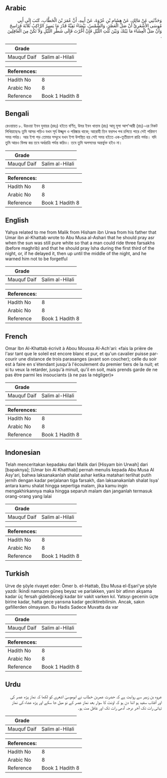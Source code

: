 ## Arabic


<div dir="rtl" lang="ar" style={{fontSize:'larger',backgroundColor:'#f8f9fa',padding:20}}>
وَحَدَّثَنِي عَنْ مَالِكٍ، عَنْ هِشَامِ بْنِ عُرْوَةَ، عَنْ أَبِيهِ، أَنَّ عُمَرَ بْنَ الْخَطَّابِ، كَتَبَ إِلَى أَبِي مُوسَى الأَشْعَرِيِّ أَنْ صَلِّ الْعَصْرَ، وَالشَّمْسُ، بَيْضَاءُ نَقِيَّةٌ قَدْرَ مَا يَسِيرُ الرَّاكِبُ ثَلاَثَةَ فَرَاسِخَ وَأَنْ صَلِّ الْعِشَاءَ مَا بَيْنَكَ وَبَيْنَ ثُلُثِ اللَّيْلِ فَإِنْ أَخَّرْتَ فَإِلَى شَطْرِ اللَّيْلِ وَلاَ تَكُنْ مِنَ الْغَافِلِينَ ‏.‏
</div>
<div style={{backgroundColor:'#f8f9fa',padding:20, marginBottom: 10}}><table> <thead> <tr> <th>Grade</th> <th></th> </tr> </thead> <tbody> <tr><td>Mauquf Daif</td><td>Salim al-Hilali</td></tr></tbody></table><table> <thead> <tr> <th>References:</th> <th></th> </tr> </thead> <tbody><tr><td>Hadith No</td><td>8</td></tr><tr><td>Arabic No</td><td>8</td></tr><tr><td>Reference</td><td>Book 1 Hadith 8</td></tr></tbody></table></div>

## Bengali


<div dir="ltr" lang="bn" style={{fontSize:'larger',backgroundColor:'#f8f9fa',padding:20}}>
রেওয়ায়ত ৮. উরওয়া ইবন যুবায়র (রহঃ) হইতে বর্ণিত, উমর ইবন খাত্তাব (রাঃ) আবূ মূসা আশ'আরী (রাঃ)-এর নিকট লিখিয়াছেনঃ তুমি আসর পড়িও যখন সূর্য উজ্জ্বল ও পরিষ্কার থাকে; আরোহী তিন ফরসখ পথ চলিতে পারে সেই পরিমাণ সময় পর্যন্ত। আর ইশা পড় তোমার সম্মুখে যখন ইশা উপস্থিত হয় সেই সময় হইতে এক-তৃতীয়াংশ রাত্রি পর্যন্ত। যদি তুমি আরও বিলম্ব কর তবে অর্ধরাত্রি পর্যন্ত করিও। তবে তুমি অলসদের অন্তর্ভুক্ত হইও না।
</div>
<div style={{backgroundColor:'#f8f9fa',padding:20, marginBottom: 10}}><table> <thead> <tr> <th>Grade</th> <th></th> </tr> </thead> <tbody> <tr><td>Mauquf Daif</td><td>Salim al-Hilali</td></tr></tbody></table><table> <thead> <tr> <th>References:</th> <th></th> </tr> </thead> <tbody><tr><td>Hadith No</td><td>8</td></tr><tr><td>Arabic No</td><td>8</td></tr><tr><td>Reference</td><td>Book 1 Hadith 8</td></tr></tbody></table></div>

## English


<div dir="ltr" lang="en" style={{fontSize:'larger',backgroundColor:'#f8f9fa',padding:20}}>
Yahya related to me from Malik from Hisham ibn Urwa from his father that Umar ibn al-Khattab wrote to Abu Musa al-Ashari that he should pray asr when the sun was still pure white so that a man could ride three farsakhs (before maghrib) and that he should pray Isha during the first third of the night, or, if he delayed it, then up until the middle of the night, and he warned him not to be forgetful
</div>
<div style={{backgroundColor:'#f8f9fa',padding:20, marginBottom: 10}}><table> <thead> <tr> <th>Grade</th> <th></th> </tr> </thead> <tbody> <tr><td>Mauquf Daif</td><td>Salim al-Hilali</td></tr></tbody></table><table> <thead> <tr> <th>References:</th> <th></th> </tr> </thead> <tbody><tr><td>Hadith No</td><td>8</td></tr><tr><td>Arabic No</td><td>8</td></tr><tr><td>Reference</td><td>Book 1 Hadith 8</td></tr></tbody></table></div>

## French


<div dir="ltr" lang="fr" style={{fontSize:'larger',backgroundColor:'#f8f9fa',padding:20}}>
Omar Ibn Al-Khattab écrivit à Abou Moussa Al-Ach'ari: «fais la prière de l'asr tant que le soleil est encore blanc et pur, et qu'un cavalier puisse parcourir une distance de trois parasanges (avant son coucher); celle du soir est à faire en s'étendant jusqu'à l'écoulement du premier tiers de la nuit; et si tu veux la retarder, jusqu'à minuit, qu'il en soit, mais prends garde de ne pas être parmi les insouciants (à ne pas la négliger)»
</div>
<div style={{backgroundColor:'#f8f9fa',padding:20, marginBottom: 10}}><table> <thead> <tr> <th>Grade</th> <th></th> </tr> </thead> <tbody> <tr><td>Mauquf Daif</td><td>Salim al-Hilali</td></tr></tbody></table><table> <thead> <tr> <th>References:</th> <th></th> </tr> </thead> <tbody><tr><td>Hadith No</td><td>8</td></tr><tr><td>Arabic No</td><td>8</td></tr><tr><td>Reference</td><td>Book 1 Hadith 8</td></tr></tbody></table></div>

## Indonesian


<div dir="ltr" lang="id" style={{fontSize:'larger',backgroundColor:'#f8f9fa',padding:20}}>
Telah menceritakan kepadaku dari Malik dari [Hisyam bin Urwah] dari [bapaknya]; [Umar bin Al Khatthab] pernah menulis kepada Abu Musa Al Asy'ari, bahwa laksanakanlah shalat ashar ketika matahari terlihat putih jernih dengan kadar perjalanan tiga farsakh, dan laksanakanlah shalat Isya' antara kamu shalat hingga sepertiga malam, jika kamu ingin mengakhirkannya maka hingga separuh malam dan janganlah termasuk orang-orang yang lalai
</div>
<div style={{backgroundColor:'#f8f9fa',padding:20, marginBottom: 10}}><table> <thead> <tr> <th>Grade</th> <th></th> </tr> </thead> <tbody> <tr><td>Mauquf Daif</td><td>Salim al-Hilali</td></tr></tbody></table><table> <thead> <tr> <th>References:</th> <th></th> </tr> </thead> <tbody><tr><td>Hadith No</td><td>8</td></tr><tr><td>Arabic No</td><td>8</td></tr><tr><td>Reference</td><td>Book 1 Hadith 8</td></tr></tbody></table></div>

## Turkish


<div dir="ltr" lang="tr" style={{fontSize:'larger',backgroundColor:'#f8f9fa',padding:20}}>
Urve de şöyle rivayet eder: Ömer b. el-Hattab, Ebu Musa el-Eşari'ye şöyle yazdı: İkindi namazını güneş beyaz ve parlakken, yani bir atlının akşama kadar üç fersah gidebileceği kadar bir vakit varken kıl. Yatsıyı gecenin üçte birine kadar, hatta gece yarısına kadar geciktirebilirsin. Ancak, sakın gafillerden olmayasın. Bu Hadis Sadece Muvatta da var
</div>
<div style={{backgroundColor:'#f8f9fa',padding:20, marginBottom: 10}}><table> <thead> <tr> <th>Grade</th> <th></th> </tr> </thead> <tbody> <tr><td>Mauquf Daif</td><td>Salim al-Hilali</td></tr></tbody></table><table> <thead> <tr> <th>References:</th> <th></th> </tr> </thead> <tbody><tr><td>Hadith No</td><td>8</td></tr><tr><td>Arabic No</td><td>8</td></tr><tr><td>Reference</td><td>Book 1 Hadith 8</td></tr></tbody></table></div>

## Urdu


<div dir="rtl" lang="ur" style={{fontSize:'larger',backgroundColor:'#f8f9fa',padding:20}}>
عروہ بن زبیر سے روایت ہے کہ حضرت عمربن خطاب نے ابوموسیٰ اشعری کو لکھا کہ نماز پڑھ عصر کی اور آفتاب سفید ہو اتنا دن ہو کہ اونٹ کا سوار بعد نماز عصر کے نو میل جا سکے اور پڑھ عشاء کی نماز تہائی رات تک آخر درجہ آدھی رات تک اور غافل مت ہو۔
</div>
<div style={{backgroundColor:'#f8f9fa',padding:20, marginBottom: 10}}><table> <thead> <tr> <th>Grade</th> <th></th> </tr> </thead> <tbody> <tr><td>Mauquf Daif</td><td>Salim al-Hilali</td></tr></tbody></table><table> <thead> <tr> <th>References:</th> <th></th> </tr> </thead> <tbody><tr><td>Hadith No</td><td>8</td></tr><tr><td>Arabic No</td><td>8</td></tr><tr><td>Reference</td><td>Book 1 Hadith 8</td></tr></tbody></table></div>
